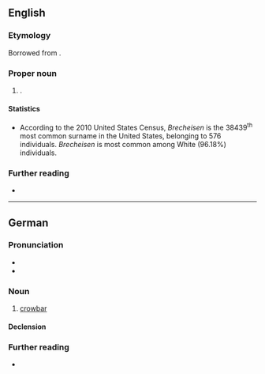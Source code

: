 ==English==

===Etymology===
Borrowed from {{bor|en|de|Brecheisen}}.

===Proper noun===
{{en-proper noun|s}}

# {{surname|en|from=German}}.

====Statistics====
* According to the 2010 United States Census, ''Brecheisen'' is the 38439<sup>th</sup> most common surname in the United States, belonging to 576 individuals. ''Brecheisen'' is most common among White (96.18%) individuals.

===Further reading===
* {{R:en:DAFN}}

----

==German==
{{wikipedia|lang=de}}

===Pronunciation===
* {{IPA|de|/ˈbʁɛçˌʔaɪ̯zn̩/|/ˈbʁɛçˌʔaɪ̯zən/}}
* {{audio|de|De-Brecheisen.ogg|Audio}}

===Noun===
{{de-noun|n}}

# [[crowbar]]
#: {{synonyms|de|Brechstange|Hebeeisen|Kuhfuß}}

====Declension====
{{de-ndecl|n}}

===Further reading===
* {{R:Duden}}

{{C|de|Tools}}